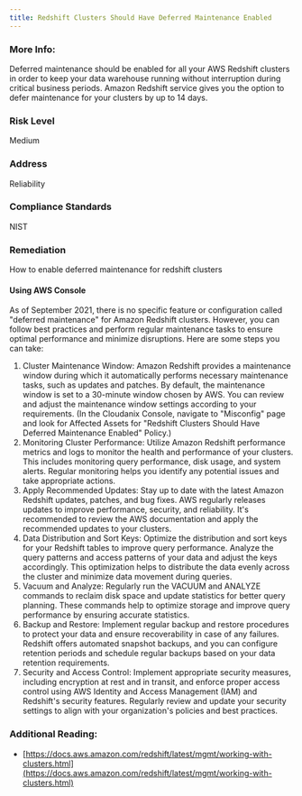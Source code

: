 ```yaml
---
title: Redshift Clusters Should Have Deferred Maintenance Enabled
---
```


### More Info:

Deferred maintenance should be enabled for all your AWS Redshift clusters in order to keep your data warehouse running without interruption during critical business periods. Amazon Redshift service gives you the option to defer maintenance for your clusters by up to 14 days.

### Risk Level

Medium

### Address

Reliability

### Compliance Standards

NIST

### Remediation

How to enable deferred maintenance for redshift clusters

#### Using AWS Console

As of September 2021, there is no specific feature or configuration called "deferred maintenance" for Amazon Redshift clusters. However, you can follow best practices and perform regular maintenance tasks to ensure optimal performance and minimize disruptions. Here are some steps you can take:

1. Cluster Maintenance Window: Amazon Redshift provides a maintenance window during which it automatically performs necessary maintenance tasks, such as updates and patches. By default, the maintenance window is set to a 30-minute window chosen by AWS. You can review and adjust the maintenance window settings according to your requirements.
    (In the Cloudanix Console, navigate to "Misconfig" page and look for Affected Assets for "Redshift Clusters Should Have Deferred Maintenance Enabled" Policy.)
2. Monitoring Cluster Performance: Utilize Amazon Redshift performance metrics and logs to monitor the health and performance of your clusters. This includes monitoring query performance, disk usage, and system alerts. Regular monitoring helps you identify any potential issues and take appropriate actions.
3. Apply Recommended Updates: Stay up to date with the latest Amazon Redshift updates, patches, and bug fixes. AWS regularly releases updates to improve performance, security, and reliability. It's recommended to review the AWS documentation and apply the recommended updates to your clusters.
4. Data Distribution and Sort Keys: Optimize the distribution and sort keys for your Redshift tables to improve query performance. Analyze the query patterns and access patterns of your data and adjust the keys accordingly. This optimization helps to distribute the data evenly across the cluster and minimize data movement during queries.
5. Vacuum and Analyze: Regularly run the VACUUM and ANALYZE commands to reclaim disk space and update statistics for better query planning. These commands help to optimize storage and improve query performance by ensuring accurate statistics.
6. Backup and Restore: Implement regular backup and restore procedures to protect your data and ensure recoverability in case of any failures. Redshift offers automated snapshot backups, and you can configure retention periods and schedule regular backups based on your data retention requirements.
7. Security and Access Control: Implement appropriate security measures, including encryption at rest and in transit, and enforce proper access control using AWS Identity and Access Management (IAM) and Redshift's security features. Regularly review and update your security settings to align with your organization's policies and best practices.

### Additional Reading:

- [https://docs.aws.amazon.com/redshift/latest/mgmt/working-with-clusters.html](https://docs.aws.amazon.com/redshift/latest/mgmt/working-with-clusters.html)
